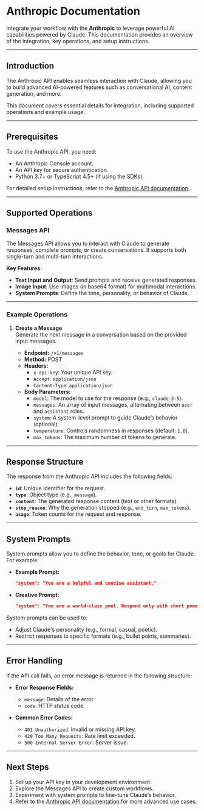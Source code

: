 # Anthropic Documentation

Integrate your workflow with the **Anthropic** to leverage powerful AI capabilities powered by Claude. This documentation provides an overview of the integration, key operations, and setup instructions.

---

## Introduction

The Anthropic API enables seamless interaction with Claude, allowing you to build advanced AI-powered features such as conversational AI, content generation, and more.  

This document covers essential details for integration, including supported operations and example usage.

---

## Prerequisites

To use the Anthropic API, you need:
- An Anthropic Console account.
- An API key for secure authentication.
- Python 3.7+ or TypeScript 4.5+ (if using the SDKs).  

For detailed setup instructions, refer to the <a href = "https://docs.anthropic.com" target = "_blank"> Anthropic API documentation </a>.

---

## Supported Operations

### Messages API

The Messages API allows you to interact with Claude to generate responses, complete prompts, or create conversations. It supports both single-turn and multi-turn interactions.

**Key Features:**
- **Text Input and Output**: Send prompts and receive generated responses.
- **Image Input**: Use images (in base64 format) for multimodal interactions.
- **System Prompts**: Define the tone, personality, or behavior of Claude.

---

### Example Operations

1. **Create a Message**  
   Generate the next message in a conversation based on the provided input messages.

   - **Endpoint:** `/v1/messages`  
   - **Method:** POST  
   - **Headers:**  
     - `x-api-key`: Your unique API key.  
     - `Accept`: `application/json`  
     - `Content-Type`: `application/json`  
   - **Body Parameters:**  
     - `model`: The model to use for the response (e.g., `claude-3-5`).  
     - `messages`: An array of input messages, alternating between `user` and `assistant` roles.  
     - `system`: A system-level prompt to guide Claude’s behavior (optional).  
     - `temperature`: Controls randomness in responses (default: `1.0`).  
     - `max_tokens`: The maximum number of tokens to generate.  

---

## Response Structure

The response from the Anthropic API includes the following fields:

- **`id`**: Unique identifier for the request.  
- **`type`**: Object type (e.g., `message`).  
- **`content`**: The generated response content (text or other formats).  
- **`stop_reason`**: Why the generation stopped (e.g., `end_turn`, `max_tokens`).  
- **`usage`**: Token counts for the request and response.  

---

## System Prompts

System prompts allow you to define the behavior, tone, or goals for Claude. For example:

- **Example Prompt:**
  ```json
  "system": "You are a helpful and concise assistant."
  ```

- **Creative Prompt:**
  ```json
  "system": "You are a world-class poet. Respond only with short poems."
  ```

System prompts can be used to:
- Adjust Claude's personality (e.g., formal, casual, poetic).
- Restrict responses to specific formats (e.g., bullet points, summaries).

---

## Error Handling

If the API call fails, an error message is returned in the following structure:

- **Error Response Fields:**
  - `message`: Details of the error.
  - `code`: HTTP status code.

- **Common Error Codes:**
  - `401 Unauthorized`: Invalid or missing API key.
  - `429 Too Many Requests`: Rate limit exceeded.
  - `500 Internal Server Error`: Server issue.

---

## Next Steps

1. Set up your API key in your development environment.
2. Explore the Messages API to create custom workflows.
3. Experiment with system prompts to fine-tune Claude’s behavior.  
4. Refer to the <a href = "https://docs.anthropic.com" target = "_blank"> Anthropic API documentation </a> for more advanced use cases.
